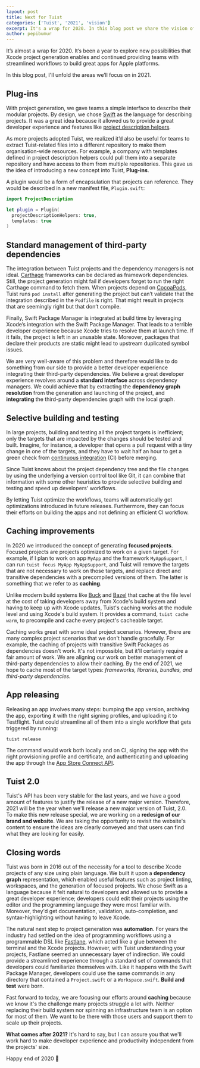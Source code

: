 ```yaml
---
layout: post
title: Next for Tuist
categories: ['Tuist', '2021', 'vision']
excerpt: It's a wrap for 2020. In this blog post we share the vision of Tuist for 2021. We'll bring support for plug-ins, improve and standardize the integration of third party dependencies, add support for selective building and testing, and much more.
author: pepibumur
---
```


It’s almost a wrap for 2020. It’s been a year to explore new possibilities that Xcode project generation enables and continued providing teams with streamlined workflows to build great apps for Apple platforms.

In this blog post, I'll unfold the areas we’ll focus on in 2021.

## Plug-ins

With project generation, we gave teams a simple interface to describe their modular projects. By design, we chose [Swift](https://developer.apple.com/swift/) as the language for describing projects. It was a great idea because it allowed us to provide a great developer experience and features like [project description helpers](/docs/usage/helpers/).

As more projects adopted Tuist, we realized it’d also be useful for teams to extract Tuist-related files into a different repository to make them organisation-wide resources. For example, a company with templates defined in project description helpers could pull them into a separate repository and have access to them from multiple repositories. This gave us the idea of introducing a new concept into Tuist, **Plug-ins**.

A plugin would be a form of encapsulation that projects can reference. They would be described in a new manifest file, `Plugin.swift`:

```swift
import ProjectDescription

let plugin = Plugin(
  projectDescriptionHelpers: true,
  templates: true
)
```

## Standard management of third-party dependencies

The integration between Tuist projects and the dependency managers is not ideal. [Carthage](https://github.com/carthage) frameworks can be declared as framework dependencies. Still, the project generation might fail if developers forget to run the right Carthage command to fetch them. When projects depend on [CocoaPods](https://cocoapods.org), Tuist runs `pod install` after generating the project but can’t validate that the integration described in the `Podfile` is right. That might result in projects that are seemingly right but that don’t compile.

Finally, Swift Package Manager is integrated at build time by leveraging Xcode’s integration with the Swift Package Manager. That leads to a terrible developer experience because Xcode tries to resolve them at launch time. If it fails, the project is left in an unusable state. Moreover, packages that declare their products are static might lead to upstream duplicated symbol issues.

We are very well-aware of this problem and therefore would like to do something from our side to provide a better developer experience integrating their third-party dependencies. We believe a great developer experience revolves around a **standard interface** across dependency managers. We could achieve that by extracting the **dependency graph resolution** from the generation and launching of the project, and **integrating** the third-party dependencies graph with the local graph.

## Selective building and testing

In large projects, building and testing all the project targets is inefficient; only the targets that are impacted by the changes should be tested and built. Imagine, for instance, a developer that opens a pull request with a tiny change in one of the targets, and they have to wait half an hour to get a green check from [continuous integration](https://en.wikipedia.org/wiki/Continuous_integration) (CI) before merging.

Since Tuist knows about the project dependency tree and the file changes by using the underlying a version control tool like Git, it can combine that information with some other heuristics to provide selective building and testing and speed up developers' workflows.

By letting Tuist optimize the workflows, teams will automatically get optimizations introduced in future releases. Furthermore, they can focus their efforts on building the apps and not defining an efficient CI workflow.

## Caching improvements

In 2020 we introduced the concept of generating **focused projects**. Focused projects are projects optimized to work on a given target. For example, if I plan to work on app `MyApp` and the framework `MyAppSupport`, I can run `tuist focus MyApp MyAppSupport`, and Tuist will remove the targets that are not necessary to work on those targets, and replace direct and transitive dependencies with a precompiled versions of them. The latter is something that we refer to as **caching**.

Unlike modern build systems like [Buck](https://buck.build) and [Bazel](https://bazel.build) that cache at the file level at the cost of taking developers away from Xcode's build system and having to keep up with Xcode updates, Tuist's caching works at the module level and using Xcode's build system. It provides a command, `tuist cache warm`, to precompile and cache every project's cacheable target.

Caching works great with some ideal project scenarios. However, there are many complex project scenarios that we don't handle gracefully. For example, the caching of projects with transitive Swift Packages as dependencies doesn't work. It's not impossible, but it'll certainly require a fair amount of work. We are aligning our work on better management of third-party dependencies to allow their caching. By the end of 2021, we hope to cache most of the target types: _frameworks, libraries, bundles, and third-party dependencies._

## App releasing

Releasing an app involves many steps: bumping the app version, archiving the app, exporting it with the right signing profiles, and uploading it to Testflight. Tuist could streamline all of them into a single workflow that gets triggered by running:

```
tuist release
```

The command would work both locally and on CI, signing the app with the right provisioning profile and certificate, and authenticating and uploading the app through the [App Store Connect API](https://developer.apple.com/app-store-connect/api/).

## Tuist 2.0

Tuist's API has been very stable for the last years, and we have a good amount of features to justify the release of a new major version. Therefore, 2021 will be the year when we'll release a new major version of Tuist, 2.0. To make this new release special, we are working on a **redesign of our brand and website**. We are taking the opportunity to revisit the website's content to ensure the ideas are clearly conveyed and that users can find what they are looking for easily.

## Closing words

Tuist was born in 2016 out of the necessity for a tool to describe Xcode projects of any size using plain language. We built it upon a **dependency graph** representation, which enabled useful features such as project linting, workspaces, and the generation of focused projects. We chose Swift as a language because it felt natural to developers and allowed us to provide a great developer experience; developers could edit their projects using the editor and the programming language they were most familiar with. Moreover, they'd get documentation, validation, auto-completion, and syntax-highlighting without having to leave Xcode.

The natural next step to project generation was **automation**. For years the industry had settled on the idea of programming workflows using a programmable DSL like [Fastlane](https://github.com/fastlane), which acted like a glue between the terminal and the Xcode projects. However, with Tuist understanding your projects, Fastlane seemed an unnecessary layer of indirection. We could provide a streamlined experience through a standard set of commands that developers could familiarize themselves with. Like it happens with the Swift Package Manager, developers could use the same commands in any directory that contained a `Project.swift` or a `Workspace.swift`. **Build and test** were born.

Fast forward to today, we are focusing our efforts around **caching** because we know it's the challenge many projects struggle a lot with. Neither replacing their build system nor spinning an infrastructure team is an option for most of them. We want to be there with those users and support them to scale up their projects.

**What comes after 2021?** It's hard to say, but I can assure you that we'll work hard to make developer experience and productivity independent from the projects' size.

Happy end of 2020 🤗
